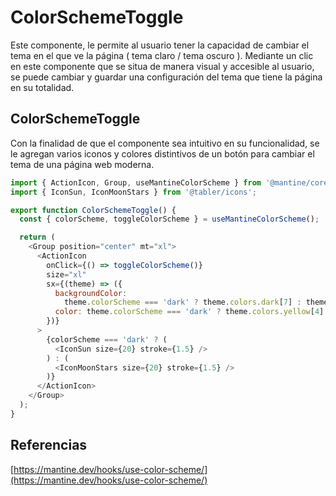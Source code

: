# ColorSchemeToggle
Este componente, le permite al usuario tener la capacidad de cambiar el tema en el que ve la página ( tema claro / tema oscuro ).
Mediante un clic en este componente que se situa de manera visual y accesible al usuario, se puede cambiar y guardar una configuración del tema que tiene la página en su totalidad.

## ColorSchemeToggle
Con la finalidad de que el componente sea intuitivo en su funcionalidad, se le agregan varios iconos y colores distintivos de un botón para cambiar el tema de una página web moderna.
```js filename="ColorSchemeToggle.tsx" {10}
import { ActionIcon, Group, useMantineColorScheme } from '@mantine/core';
import { IconSun, IconMoonStars } from '@tabler/icons';

export function ColorSchemeToggle() {
  const { colorScheme, toggleColorScheme } = useMantineColorScheme();

  return (
    <Group position="center" mt="xl">
      <ActionIcon
        onClick={() => toggleColorScheme()}
        size="xl"
        sx={(theme) => ({
          backgroundColor:
            theme.colorScheme === 'dark' ? theme.colors.dark[7] : theme.colors.gray[3],
          color: theme.colorScheme === 'dark' ? theme.colors.yellow[4] : theme.colors.blue[6],
        })}
      >
        {colorScheme === 'dark' ? (
          <IconSun size={20} stroke={1.5} />
        ) : (
          <IconMoonStars size={20} stroke={1.5} />
        )}
      </ActionIcon>
    </Group>
  );
}
```

## Referencias
[https://mantine.dev/hooks/use-color-scheme/](https://mantine.dev/hooks/use-color-scheme/)